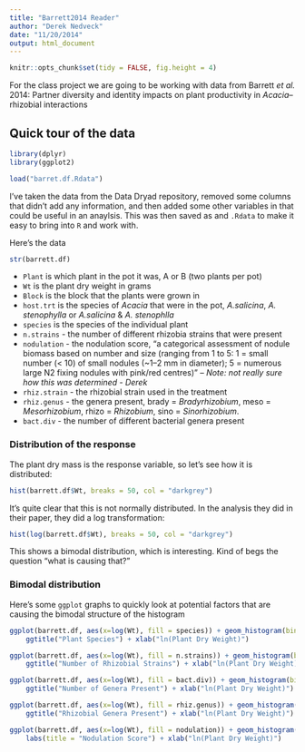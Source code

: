 ```yaml
---
title: "Barrett2014 Reader"
author: "Derek Nedveck"
date: "11/20/2014"
output: html_document
---
```


```r
knitr::opts_chunk$set(tidy = FALSE, fig.height = 4)
```

For the class project we are going to be working with data from Barrett *et al.* 2014: Partner diversity and identity impacts on plant productivity in *Acacia*–rhizobial interactions

## Quick tour of the data 

```r
library(dplyr)
library(ggplot2)
```

```r
load("barret.df.Rdata")
```


I've taken the data from the Data Dryad repository, removed some columns that didn't add any information, and then added some other variables in that could be useful in an anaylsis. This was then saved as and `.Rdata` to make it easy to bring into `R` and work with. 

Here's the data

```r
str(barrett.df)
```

- `Plant` is which plant in the pot it was, A or B (two plants per pot)
- `Wt` is the plant dry weight in grams
- `Block` is the block that the plants were grown in
- `host.trt` is the species of *Acacia* that were in the pot, *A.salicina*, *A. stenophylla* or *A.salicina* & *A. stenophlla*
- `species` is the species of the individual plant
- `n.strains` - the number of different rhizobia strains that were present
- `nodulation` - the nodulation score, "a categorical assessment of nodule biomass based on number and size (ranging from 1 to 5: 1 = small number (< 10) of small nodules (~1–2 mm in diameter); 5 = numerous large N2 fixing nodules with pink/red centres)" -- *Note: not really sure how this was determined - Derek*
- `rhiz.strain` - the rhizobial strain used in the treatment
- `rhiz.genus` - the genera present, brady = *Bradyrhizobium*, meso = *Mesorhizobium*, rhizo = *Rhizobium*, sino = *Sinorhizobium*. 
- `bact.div` - the number of different bacterial genera present

### Distribution of the response

The plant dry mass is the response variable, so let's see how it is distributed:
```r
hist(barrett.df$Wt, breaks = 50, col = "darkgrey")
```

It's quite clear that this is not normally distributed. In the analysis they did in their paper, they did a log transformation:

```r
hist(log(barrett.df$Wt), breaks = 50, col = "darkgrey")
```

This shows a bimodal distribution, which is interesting. Kind of begs the question "what is causing that?"

### Bimodal distribution

Here's some `ggplot` graphs to quickly look at potential factors that are causing the bimodal structure of the histogram

```r
ggplot(barrett.df, aes(x=log(Wt), fill = species)) + geom_histogram(binwidth = 0.2) + 
    ggtitle("Plant Species") + xlab("ln(Plant Dry Weight)")
```


```r
ggplot(barrett.df, aes(x=log(Wt), fill = n.strains)) + geom_histogram(binwidth = 0.2) + 
    ggtitle("Number of Rhizobial Strains") + xlab("ln(Plant Dry Weight)")
```

```r
ggplot(barrett.df, aes(x=log(Wt), fill = bact.div)) + geom_histogram(binwidth = 0.2) + 
    ggtitle("Number of Genera Present") + xlab("ln(Plant Dry Weight)")
```

```r
ggplot(barrett.df, aes(x=log(Wt), fill = rhiz.genus)) + geom_histogram(binwidth = 0.2) + 
    ggtitle("Rhizobial Genera Present") + xlab("ln(Plant Dry Weight)")
```

```r
ggplot(barrett.df, aes(x=log(Wt), fill = nodulation)) + geom_histogram(binwidth = 0.2) + 
    labs(title = "Nodulation Score") + xlab("ln(Plant Dry Weight)")
```
